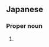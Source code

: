 ==Japanese==
{{ja-kanjitab|いし|まる|yomi=k}}

===Proper noun===
{{ja-pos|いしまる|proper}}

# {{surname|lang=ja|sort=いしまる}}